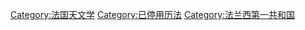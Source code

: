 {{Catmore}}
{{Commonscat|French Republican Calendar}}

[[Category:法国天文学|Category:法国天文学]]
[[Category:已停用历法|Category:已停用历法]]
[[Category:法兰西第一共和国|Category:法兰西第一共和国]]
